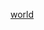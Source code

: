 {{top icon
|image=World citizen badge.svg|35px
|size=25px
|alt=作为世界公民的维基人
|title=作为世界公民的维基人
|link=Category:作为世界公民的维基人
}}

{{Userbox
| id=[[File:World citizen badge.svg|45px]]
| id-c=white
| info=这个用戶是一位'''[[世界公民]]'''。
| info-c=#ffff99
| info-s=10
| border-c=yellow
}}<includeonly>

[[Category:作为世界公民的维基人|{{PAGENAME}}]]

</includeonly><noinclude>

[[Category:政治主張用戶框模板|world]]

</noinclude>